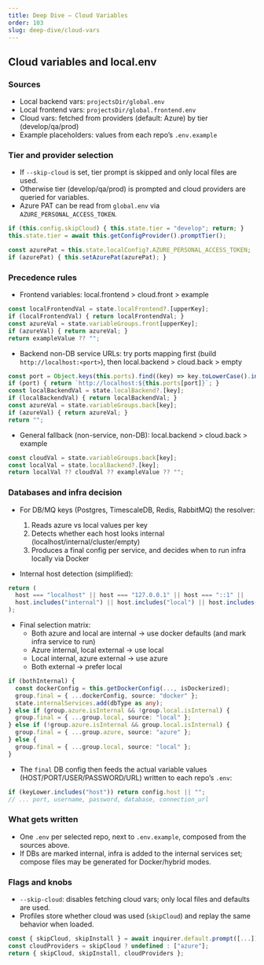 ```yaml
---
title: Deep Dive — Cloud Variables
order: 103
slug: deep-dive/cloud-vars
---
```


## Cloud variables and local.env

### Sources

- Local backend vars: `projectsDir/global.env`
- Local frontend vars: `projectsDir/global.frontend.env`
- Cloud vars: fetched from providers (default: Azure) by tier (develop/qa/prod)
- Example placeholders: values from each repo’s `.env.example`

### Tier and provider selection

- If `--skip-cloud` is set, tier prompt is skipped and only local files are used.
- Otherwise tier (develop/qa/prod) is prompted and cloud providers are queried for variables.
- Azure PAT can be read from `global.env` via `AZURE_PERSONAL_ACCESS_TOKEN`.

```255:266:src/env-manager/EnvManager.ts
if (this.config.skipCloud) { this.state.tier = "develop"; return; }
this.state.tier = await this.getConfigProvider().promptTier();
```

```373:377:src/env-manager/EnvManager.ts
const azurePat = this.state.localConfig?.AZURE_PERSONAL_ACCESS_TOKEN;
if (azurePat) { this.setAzurePat(azurePat); }
```

### Precedence rules

- Frontend variables: local.frontend > cloud.front > example

```186:199:src/env-manager/resolvers/EnvVariableResolver.ts
const localFrontendVal = state.localFrontend?.[upperKey];
if (localFrontendVal) { return localFrontendVal; }
const azureVal = state.variableGroups.front[upperKey];
if (azureVal) { return azureVal; }
return exampleValue ?? "";
```

- Backend non-DB service URLs: try ports mapping first (build `http://localhost:<port>`), then local.backend > cloud.back > empty

```209:229:src/env-manager/resolvers/EnvVariableResolver.ts
const port = Object.keys(this.ports).find((key) => key.toLowerCase().includes(candidateService));
if (port) { return `http://localhost:${this.ports[port]}`; }
const localBackendVal = state.localBackend?.[key];
if (localBackendVal) { return localBackendVal; }
const azureVal = state.variableGroups.back[key];
if (azureVal) { return azureVal; }
return "";
```

- General fallback (non-service, non-DB): local.backend > cloud.back > example

```263:287:src/env-manager/resolvers/EnvVariableResolver.ts
const cloudVal = state.variableGroups.back[key];
const localVal = state.localBackend?.[key];
return localVal ?? cloudVal ?? exampleValue ?? "";
```

### Databases and infra decision

- For DB/MQ keys (Postgres, TimescaleDB, Redis, RabbitMQ) the resolver:
  1. Reads azure vs local values per key
  2. Detects whether each host looks internal (localhost/internal/cluster/empty)
  3. Produces a final config per service, and decides when to run infra locally via Docker

- Internal host detection (simplified):

```559:572:src/env-manager/resolvers/EnvVariableResolver.ts
return (
  host === "localhost" || host === "127.0.0.1" || host === "::1" ||
  host.includes("internal") || host.includes("local") || host.includes("cluster") || !host.trim()
);
```

- Final selection matrix:
  - Both azure and local are internal → use docker defaults (and mark infra service to run)
  - Azure internal, local external → use local
  - Local internal, azure external → use azure
  - Both external → prefer local

```686:706:src/env-manager/resolvers/EnvVariableResolver.ts
if (bothInternal) {
  const dockerConfig = this.getDockerConfig(..., isDockerized);
  group.final = { ...dockerConfig, source: "docker" };
  state.internalServices.add(dbType as any);
} else if (group.azure.isInternal && !group.local.isInternal) {
  group.final = { ...group.local, source: "local" };
} else if (!group.azure.isInternal && group.local.isInternal) {
  group.final = { ...group.azure, source: "azure" };
} else {
  group.final = { ...group.local, source: "local" };
}
```

- The `final` DB config then feeds the actual variable values (HOST/PORT/USER/PASSWORD/URL) written to each repo’s `.env`:

```289:317:src/env-manager/resolvers/EnvVariableResolver.ts
if (keyLower.includes("host")) return config.host || "";
// ... port, username, password, database, connection_url
```

### What gets written

- One `.env` per selected repo, next to `.env.example`, composed from the sources above.
- If DBs are marked internal, infra is added to the internal services set; compose files may be generated for Docker/hybrid modes.

### Flags and knobs

- `--skip-cloud`: disables fetching cloud vars; only local files and defaults are used.
- Profiles store whether cloud was used (`skipCloud`) and replay the same behavior when loaded.

```169:191:src/prompts-manager/PromptsManager.ts
const { skipCloud, skipInstall } = await inquirer.default.prompt([...])
const cloudProviders = skipCloud ? undefined : ["azure"];
return { skipCloud, skipInstall, cloudProviders };
```
